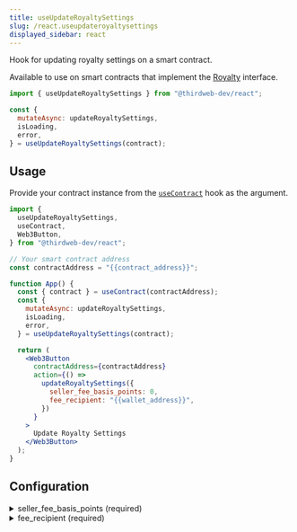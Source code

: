 ```yaml
---
title: useUpdateRoyaltySettings
slug: /react.useupdateroyaltysettings
displayed_sidebar: react
---
```


Hook for updating royalty settings on a smart contract.

Available to use on smart contracts that implement the [Royalty](/solidity/extension-contracts/royalty) interface.

```jsx
import { useUpdateRoyaltySettings } from "@thirdweb-dev/react";

const {
  mutateAsync: updateRoyaltySettings,
  isLoading,
  error,
} = useUpdateRoyaltySettings(contract);
```

## Usage

Provide your contract instance from the [`useContract`](react/hooks/usecontract) hook as the argument.

```jsx
import {
  useUpdateRoyaltySettings,
  useContract,
  Web3Button,
} from "@thirdweb-dev/react";

// Your smart contract address
const contractAddress = "{{contract_address}}";

function App() {
  const { contract } = useContract(contractAddress);
  const {
    mutateAsync: updateRoyaltySettings,
    isLoading,
    error,
  } = useUpdateRoyaltySettings(contract);

  return (
    <Web3Button
      contractAddress={contractAddress}
      action={() =>
        updateRoyaltySettings({
          seller_fee_basis_points: 0,
          fee_recipient: "{{wallet_address}}",
        })
      }
    >
      Update Royalty Settings
    </Web3Button>
  );
}
```

## Configuration

<details>
  <summary>seller_fee_basis_points (required)</summary>
  <div>

### seller_fee_basis_points (required)

The `seller_fee_basis_points` property is a `number` between `0` - `10000` that defines the fee rate.

This number is in percentage points. i.e. `100` is a 1% fee and `10000` is a 100% fee.

```jsx
import {
  useUpdateRoyaltySettings,
  useContract,
  Web3Button,
} from "@thirdweb-dev/react";

// Your smart contract address
const contractAddress = "{{contract_address}}";

function App() {
  const { contract } = useContract(contractAddress);
  const {
    mutateAsync: updateRoyaltySettings,
    isLoading,
    error,
  } = useUpdateRoyaltySettings(contract);

  return (
    <Web3Button
      contractAddress={contractAddress}
      action={() =>
        updateRoyaltySettings({
          // highlight-next-line
          seller_fee_basis_points: 1000, // 10% royalty fee
          fee_recipient: "{{wallet_address}}",
        })
      }
    >
      Update Royalty Settings
    </Web3Button>
  );
}
```

</div>
</details>

<details>
  <summary>fee_recipient (required)</summary>
  <div>

### fee_recipient (required)

The `fee_recipient` property is the address of the wallet that will receive the fees.

```jsx
import {
  useUpdateRoyaltySettings,
  useContract,
  Web3Button,
} from "@thirdweb-dev/react";

// Your smart contract address
const contractAddress = "{{contract_address}}";

function App() {
  const { contract } = useContract(contractAddress);
  const {
    mutateAsync: updateRoyaltySettings,
    isLoading,
    error,
  } = useUpdateRoyaltySettings(contract);

  return (
    <Web3Button
      contractAddress={contractAddress}
      action={() =>
        updateRoyaltySettings({
          seller_fee_basis_points: 1000,
          // highlight-next-line
          fee_recipient: "{{wallet_address}}",
        })
      }
    >
      Update Royalty Settings
    </Web3Button>
  );
}
```

</div>
</details>
